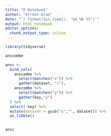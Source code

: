 ```yaml
---
title: "R Notebook"
author: "Afreen Alam"
date: "`r format(Sys.time(), '%d %B %Y')`"
output: html_notebook
editor_options: 
  chunk_output_type: inline
---
```

```r
library(tidyverse)
```

```r
anscombe
```

```r
ansc <- 
  bind_cols(
    anscombe %>% 
      select(matches("x")) %>% 
      gather(dataset, "x"),
    anscombe %>% 
      select(matches("y")) %>% 
      gather(key,"y")
  ) %>% 
  select(-key) %>% 
  mutate(dataset = gsub("x","", dataset)) %>% 
  as_tibble()
  
```


```r
ansc
```


